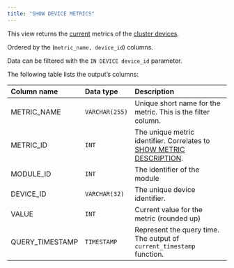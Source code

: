 ---
title: "SHOW DEVICE METRICS"
---

This view returns the <u>current</u> metrics of the <u>cluster devices</u>.

Ordered by the (`metric_name, device_id`) columns.

Data can be filtered with the `IN DEVICE device_id` parameter.

The following table lists the output’s columns:

| Column name     | Data type      | Description                                                                                                                           |
| :-------------- | :------------- | :------------------------------------------------------------------------------------------------------------------------------------ |
| METRIC_NAME     | `VARCHAR(255)` | Unique short name for the metric. This is the filter column.                                                                          |
| METRIC_ID       | `INT`          | The unique metric identifier. Correlates to [SHOW METRIC DESCRIPTION](/sql/system-monitoring/dynamic-system/show-metric-description). |
| MODULE_ID       | `INT`          | The identifier of the module                                                                                                          |
| DEVICE_ID       | `VARCHAR(32)`  | The unique device identifier.                                                                                                         |
| VALUE           | `INT`          | Current value for the metric (rounded up)                                                                                             |
| QUERY_TIMESTAMP | `TIMESTAMP`    | Represent the query time. The output of `current_timestamp` function.                                                                 |